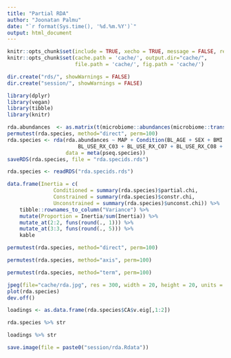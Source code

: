 ```yaml
---
title: "Partial RDA"
author: "Joonatan Palmu"
date: "`r format(Sys.time(), '%d.%m.%Y')`"
output: html_document
---
```

	
```r
knitr::opts_chunk$set(include = TRUE, xecho = TRUE, message = FALSE, results='asis', cache=FALSE, warning=FALSE)
knitr::opts_chunk$set(cache.path = 'cache/', output.dir="cache/",
                      file.path = 'cache/', fig.path = 'cache/')

dir.create("rds/", showWarnings = FALSE)
dir.create("session/", showWarnings = FALSE)
```

```r
library(dplyr)
library(vegan)
library(tibble)
library(knitr)

```

```r
rda.abundances  <- as.matrix(t(microbiome::abundances(microbiome::transform(pseq.species, "clr"))))
permutest(rda.species, method="direct", perm=100)
rda.species <- rda(rda.abundances ~ MAP + Condition(BL_AGE + SEX + BMI + CURR_SMOKE + Q57X + DIAB +
                       BL_USE_RX_C03 + BL_USE_RX_C07 + BL_USE_RX_C08 + BL_USE_RX_C09),
                   data = meta(pseq.species))
saveRDS(rda.species, file = "rda.specids.rds")
```

```r
rda.species <- readRDS("rda.specids.rds")
```

```r
data.frame(Inertia = c(
               Conditioned = summary(rda.species)$partial.chi,
               Constrained = summary(rda.species)$constr.chi,
               Unconstrained = summary(rda.species)$unconst.chi)) %>%
    tibble::rownames_to_column("Variance") %>%
    mutate(Proportion = Inertia/sum(Inertia)) %>%
    mutate_at(2:2, funs(round(., 1))) %>%
    mutate_at(3:3, funs(round(., 5))) %>%
    kable
```

```r
permutest(rda.species, method="direct", perm=100)
```

```r
permutest(rda.species, method="axis", perm=100)
```

```r
permutest(rda.species, method="term", perm=100)
```

```r
jpeg(file="cache/rda.jpg", res = 300, width = 20, height = 20, units = 'cm')
plot(rda.species)
dev.off()
```

```r
loadings <- as.data.frame(rda.species$CA$v.eig[,1:2])

rda.species %>% str

loadings %>% str
```

```r
save.image(file = paste0("session/rda.Rdata"))
```
